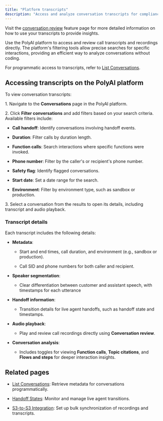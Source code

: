```yaml
---
title: "Platform transcripts"
description: "Access and analyze conversation transcripts for compliance, quality assurance, and reporting."
---
```


<Note>Visit the [conversation review](/analytics/conversations/review) feature page for more detailed information on how to use your transcripts to provide insights.</Note>

Use the PolyAI platform to access and review call transcripts and recordings directly. The platform's filtering tools allow precise searches for specific interactions, providing an efficient way to analyze conversations without coding.

For programmatic access to transcripts, refer to [List Conversations](/call-data/conversations-api/list-conversations).

## Accessing transcripts on the PolyAI platform

To view conversation transcripts:

1\. Navigate to the **Conversations** page in the PolyAI platform.

2\. Click **Filter conversations** and add filters based on your search criteria. Available filters include:

* &#x20;**Call handoff**: Identify conversations involving handoff events.

* &#x20;**Duration**: Filter calls by duration length.

* &#x20;**Function calls**: Search interactions where specific functions were invoked.

* &#x20;**Phone number**: Filter by the caller's or recipient's phone number.

* &#x20;**Safety flag**: Identify flagged conversations.

* &#x20;**Start date**: Set a date range for the search.

* &#x20;**Environment**: Filter by environment type, such as sandbox or production.

3\. Select a conversation from the results to open its details, including transcript and audio playback.

### Transcript details

Each transcript includes the following details:

* **Metadata**:

  * Start and end times, call duration, and environment (e.g., sandbox or production).

  * Call SID and phone numbers for both caller and recipient.

* **Speaker segmentation**:

  * Clear differentiation between customer and assistant speech, with timestamps for each utterance&#x20;

* **Handoff information**:

  * Transition details for live agent handoffs, such as handoff state and timestamps.

* &#x20;**Audio playback**:

  * &#x20;Play and review call recordings directly using **Conversation review**.

* &#x20;**Conversation analysis**:

  * &#x20;Includes toggles for viewing **Function calls**, **Topic citations**, and **Flows and steps** for deeper interaction insights.

## Related pages

* &#x20;[List Conversations](/call-data/conversations-api/list-conversations): Retrieve metadata for conversations programmatically.

* &#x20;[Handoff States](/call-data/conversations-api/handoff-states): Monitor and manage live agent transitions.

* [S3-to-S3 Integration](./s3-to-s3): Set up bulk synchronization of recordings and transcripts.